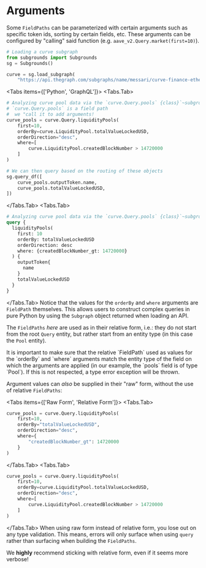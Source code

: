 

# Arguments

Some `FieldPaths` can be parameterized with certain arguments such as specific token ids, sorting by certain fields, etc. These arguments can be configured by "calling" said function (e.g. `aave_v2.Query.market(first=10)`).



```python copy
# Loading a curve subgraph
from subgrounds import Subgrounds
sg = Subgrounds()

curve = sg.load_subgraph(
    "https://api.thegraph.com/subgraphs/name/messari/curve-finance-ethereum")
```

<Tabs items={['Python', 'GraphQL']}>
<Tabs.Tab>
```python copy
# Analyzing curve pool data via the `curve.Query.pools` {class}`~subgrounds.FieldPath`
# `curve.Query.pools` is a field path
#  we "call it to add arguments!
curve_pools = curve.Query.liquidityPools(
    first=10,
    orderBy=curve.LiquidityPool.totalValueLockedUSD,
    orderDirection="desc",
    where=[
        curve.LiquidityPool.createdBlockNumber > 14720000
    ]
)

# We can then query based on the routing of these objects
sg.query_df([
    curve_pools.outputToken.name,
    curve_pools.totalValueLockedUSD,
])
```
</Tabs.Tab>
<Tabs.Tab>
```graphql copy
# Analyzing curve pool data via the `curve.Query.pools` {class}`~subgrounds.FieldPath`
query {
  liquidityPools(
    first: 10
    orderBy: totalValueLockedUSD
    orderDirection: desc
    where: {createdBlockNumber_gt: 14720000}
  ) {
    outputToken{
      name
    }
    totalValueLockedUSD
  }
}
```
</Tabs.Tab>
</Tabs>
<Callout type="info">
Notice that the values for the `orderBy` and `where` arguments are `FieldPath` themselves. This allows users to construct complex queries in pure Python by using the `Subgraph` object returned when loading an API.

The `FieldPaths` *here* are used as in their relative form, i.e.: they do not start from the root `Query` entity, but rather start from an entity type (in this case the `Pool` entity).

</Callout>

<Callout type="warning">
It is important to make sure that the relative `FieldPath` used as values for the `orderBy` and `where` arguments match the entity type of the field on which the arguments are applied (in our example, the `pools` field is of type `Pool`). If this is not respected, a type error exception will be thrown.

</Callout>

Argument values can *also* be supplied in their "raw" form, without the use of relative `FieldPaths`:

<Tabs items={['Raw Form', 'Relative Form']}>
<Tabs.Tab>
```python copy
curve_pools = curve.Query.liquidityPools(
    first=10,
    orderBy="totalValueLockedUSD",
    orderDirection="desc",
    where={
        "createdBlockNumber_gt": 14720000
    }
)
```
</Tabs.Tab>
<Tabs.Tab>
```python copy
curve_pools = curve.Query.liquidityPools(
    first=10,
    orderBy=curve.LiquidityPool.totalValueLockedUSD,
    orderDirection="desc",
    where=[
        curve.LiquidityPool.createdBlockNumber > 14720000
    ]
)
```
</Tabs.Tab>
</Tabs>
<Callout type="warning">
When using raw form instead of relative form, you lose out on any type validation. This means, errors will only surface when using `query` rather than surfacing when building the `FieldPaths`.

We **highly** recommend sticking with relative form, even if it seems more verbose!

</Callout>
